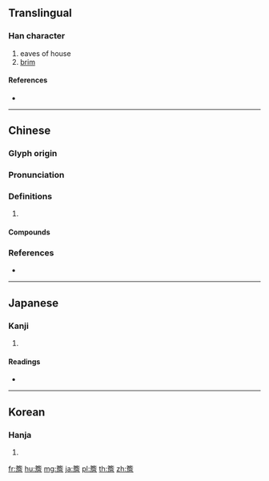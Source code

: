 {{character info/new}}
{{also|檐}}
==Translingual==

===Han character===
{{Han char|rn=118|rad=竹|as=13|sn=19|four=88261|canj=HNCR}}

# eaves of house
# [[brim]]

====References====
* {{Han ref|kx=0901.440|dkj=26607|dj=1327.060|hdz=53022.070|uh=7C37|ud=31799|bh=C3B2|bd=50098}}

----

==Chinese==
{{zh-forms}}

===Glyph origin===
{{Han etym}}

===Pronunciation===
{{zh-pron
|m=yán
|c=jim4,sim4,jam4
|mc=y
|oc=y
|cat=
}}

===Definitions===
{{zh-hanzi}}

# {{rfdef|zh}}

====Compounds====
{{zh-der|帳簷|三簷傘|廊簷|帽簷|屋簷|步簷|房簷|簷馬|茅簷土壁|簷牙|簷鈴|簷溝|簷溜|簷子|飛簷走脊|飛簷走壁|飛簷|風簷寸晷|風簷|簷喙|茅簷}}

===References===
* {{R:yue:mfccd}}

----

==Japanese==

===Kanji===
{{ja-kanji|grade=|rs=竹13}}

# {{defn|lang=ja|sort=竹13}}

====Readings====
* {{ja-readings|on=[[えん]] (en), [[たん]] (tan)|kun=[[ひさし]] (hisashi)|nanori=}}

----

==Korean==

===Hanja===
{{ko-hanja|hangeul=첨|eumhun=|rv=cheom|mr=ch'ŏm|y=chem}}

# {{defn|lang=ko|sort=竹13}}

[[fr:簷]]
[[hu:簷]]
[[mg:簷]]
[[ja:簷]]
[[pl:簷]]
[[th:簷]]
[[zh:簷]]